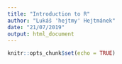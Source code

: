 ```yaml
---
title: "Introduction to R"
author: "Lukáš 'hejtmy' Hejtmánek"
date: "21/07/2019"
output: html_document
---
```


```r
knitr::opts_chunk$set(echo = TRUE)
```

